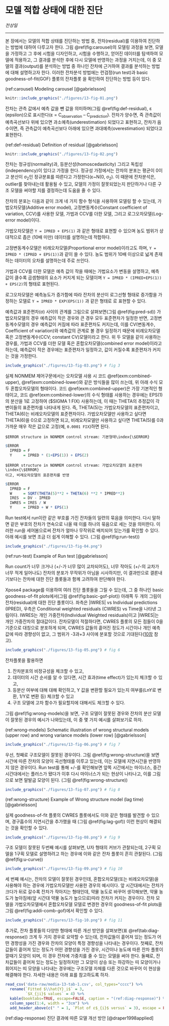# 모델 적합 상태에 대한 진단 {#fit}

*전상일*

---

본 장에서는 모델의 적합 상태를 진단하는 방법 중, 잔차(residual)를 이용하여 진단하는 방법에 대하여 다루고자 한다. 그림 \@ref(fig:carousel)의 모델링 과정을 보면, 모델을 가정하고 그 후에 시험을 디자인하고, 시험을 수행하고, 얻어진 데이터를 탐색하여 모델에 적용하고, 그 결과를 분석한 후에 다시 모델에 반영하는 과정을 거치는데, 이 중 모델의 결과(output)를 분석하는 방법 중 하나인 잔차에 근거하여 결과를 분석하는 방법에 대해 설명하고자 한다. 이러한 잔차분석 방법에는 런검정(run test)과 basic goodness-of-fit(GOF) 플롯의 잔차플롯 을 확인하여 진단하는 방법 등이 있다. \index{잔차 / residual error}\index{residual error / 잔차}\index{goodness of fit / 적합도}

(ref:carousel) Modeling carousel [@gabrielsson]

```r
knitr::include_graphics("./figures/13-fig-01.png")
```

잔차는 관측 값에서 예측 값을 뺀 값을 의미하며(그림 \@ref(fig:def-residual), ε (epsilon)으로 표시한다(ε = C~observation~ – C~prediction~). 잔차가 양수면, 즉 관측값이 예측곡선보다 위에 있으면 과소예측(underestimation) 되었다고 표현하고, 잔차가 음수이면, 즉 관측값이 예측곡선보다 아래에 있으면 과대예측(overestimation) 되었다고 표현한다.\index{잔차 / residual error}\index{residual error / 잔차}

\index{과대예측, overestimation}

(ref:def-residual) Definition of residual [@gabrielsson]

```r
knitr::include_graphics("./figures/13-fig-02.png")
```

잔차는 정규성(normality)과, 등분산성(homoscedasticity) 그리고 독립성(independency)이 있다고 가정을 한다. 정규성 가정에서는 잔차의 분포는 평균이 0이고 분산이 σ~2~인 정규분표를 따른다고 가정한다(ε\~N(0, σ~2~). 이 때문에 잔차분석은, outlier를 찾아내는데 활용될 수 있고, 모델의 가정이 잘못되었는지 판단하거나 다른 구조 모델을 써야할 지를 결정하는데 도움을 줄 수 있다. \index{homoscedasticity}\index{등분산 / homoscedastic}\index{homoscedastic / 등분산}\index{outlier / 이상치}\index{잔차 / residual error}\index{residual error / 잔차}

잔차의 분포는 다음과 같이 크게 네 가지 함수 형식을 사용하여 모델링 할 수 있는데, 가법오차모델(Additive error model), 고정변동계수(Constant coefficient of variation, CCV)를 사용한 모델, 가법과 CCV를 더한 모델, 그리고 로그오차모델(Log-error model)이다. \index{가법오차 / additive error}\index{고정변동계수(CCV) / constant coefficient of variation(CCV)}\index{additive error / 가법오차}\index{constant coefficient of variation(CCV) / 고정변동계수(CCV)}\index{잔차 / residual error}\index{residual error / 잔차}

가법오차모델은 `Y = IPRED + EPS(1)` 과 같은 형태로 표현할 수 있으며 농도 범위가 상대적으로 좁은 (10배 미만) 데이터를 설명하는데 적합하다.\index{가법오차 / additive error}\index{additive error / 가법오차}\index{IPRED}\index{PRED}

고정변동계수모델은 비례오차모델(Proportional error model)이라고도 하며, `Y = IPRED * (IPRED + EPS(1))`과 같이 쓸 수 있다. 농도 범위가 10배 이상으로 넓게 존재하는 데이터의 오차를 설명하는데 주로 쓰인다.\index{고정변동계수(CCV) / constant coefficient of variation(CCV)}\index{비례오차 / proportional error}\index{constant coefficient of variation(CCV) / 고정변동계수(CCV)}\index{proportional error / 비례오차}\index{IPRED}\index{PRED}

가법과 CCV를 더한 모델은 예측 값이 작을 때에는 가법요소가 변동을 설명하고, 예측 값이 클수록 곱셈형태의 요소가 커지게 되는 모델이며 `Y = IPRED * (IPRED+EPS(1)) + EPS(2)`의 형태로 표현된다.\index{IPRED}\index{PRED}

로그오차모델은 예측농도가 증가함에 따라 잔차의 분산이 로그선형 형태로 증가함을 가정하는 모델로 `Y = IPRED * EXP(EPS(1))` 과 같은 형태로 로 표현할 수 있다.\index{잔차 / residual error}\index{residual error / 잔차}\index{IPRED}\index{PRED}

예측값과 표준편차(σ) 사이의 관계를 그림으로 살펴보면(그림 \@ref(fig:pred-sd)) 가법오차모델의 경우 예측값이 작은 경우와 큰 경우 모두 표준편차가 일정한 반면, 고정변동계수모델의 경우 예측값이 커짐에 따라 표준편차도 커지는데, 이를 CV(변동계수, Coefficient of variation)와 예측값의 관계로 볼 경우 일정하기 때문에 비례오차모델 혹은 고정변동계수(CCV; constant CV)모델이라고 한다. 위 두 모델을 같이 사용하는 경우를, 가법과 CCV를 더한 모델 혹은 혼합오차모델(combined error model)이라고 하는데, 예측값이 작은 경우에는 표준편차가 일정하고, 값이 커질수록 표준편차가 커지는 것을 가정한다.\index{가법오차 / additive error}\index{고정변동계수(CCV) / constant coefficient of variation(CCV)}\index{비례오차 / proportional error}\index{additive error / 가법오차}\index{constant coefficient of variation(CCV) / 고정변동계수(CCV)}\index{proportional error / 비례오차}

\index{혼합오차모델 / combined error model}

```r
include_graphics("./figures/13-fig-03.png") # fig 3
```

실제 NONMEM 제어구문에서는 오차모델 사용 시 코드 \@ref(exm:combined-upper), \@ref(exm:combined-lower)와 같은 방식들을 많이 쓰는데, 위 아래 수식 모두 혼합오차모델의 형태이다. 코드  \@ref(exm:combined-upper)은 가장 기본적인 형태이고,  코드 \@ref(exm:combined-lower)의 수식 형태를 사용하는 경우에는 EPS(1)의 분산을 1로 고정하여 ($SIGMA 1 FIX) 사용하는데, 이 때는 THETA의 추정값이 각 변이들의 표준편차를 나타내게 된다. 즉, THETA(5)는 가법오차모델의 표준편차이고, THETA(6)는 비례오차모델의 표준편차이다. 가법오차모델만 사용하고 싶다면 THETA(6)을 0으로 고정하면 되고, 비례오차모델만 사용하고 싶다면 THETA(5)를 0과 가까운 매우 작은 값으로 고정(예, `0.0001 FIX`)하면 된다.\index{가법오차 / additive error}\index{비례오차 / proportional error}\index{additive error / 가법오차}\index{proportional error / 비례오차}\index{\$SIGMA}


```example
$ERROR structure in NONMEM control stream: 기본형태\index{\$ERROR}
```

```r
$ERROR
  IPRED = F
  Y     = IPRED * (1+EPS(1)) + EPS(2)
```


```example
$ERROR structure in NONMEM control stream: 가법오차모델의 표준편차\index{\$ERROR}
이고, 비례오차모델의 표준편차를 반영
```

```r
$ERROR
  IPRED = F
  W     = SQRT(THETA(5)**2 + THETA(6) **2 * IPRED**2)
  IRES  = DV - IPRED
  IWRES = IRES / W
  Y     = IPRED + W * EPS(1)
```

Run test에서 run이란 같은 부호를 가진 잔차들의 일련의 묶음을 의미한다. 다시 말하면 같은 부호의 잔차가 연속으로 나올 때 이를 하나의 묶음으로 세는 것을 의미한다. 이러한 run을 세어봄으로써 잔차가 얼마나 무작위로 배치되어 있는가를 확인할 수 있다. 아래 예시를 보면 조금 더 쉽게 이해할 수 있다. (그림 \@ref(fig:run-test))\index{잔차 / residual error}\index{residual error / 잔차}

```r
include_graphics("./figures/13-fig-04.png")
```

(ref:run-test) Example of Run test [@gabrielsson]

Run count가 너무 크거나 (+/-가 너무 많이 교차되어도), 너무 작아도 (+/-의 교차가 너무 적게 일어나도) 잔차의\index{잔차 / residual error}\index{residual error / 잔차}
분포가 무작위가 아님을 시사하지만, 이 결과만으로 결론내기보다는 잔차에 대한 진단 플롯들과 함께 고려하여 판단해야 한다.\index{잔차 / residual error}\index{residual error / 잔차}

Xpose4 package를 이용하여 여러 진단 플롯들을 그릴 수 있는데, 그 중 하나인 basic goodness-of-fit plots에서(그림 \@ref(fig:basic-gof-plot)) 아래쪽 두 개의 그림이 잔차(residual)에 대한 진단 플롯이다. 좌측은 |IWRES| vs Individual predictions (IPRED), 우측은 Conditional weighted residuals (CWRES) vs Time을 나타낸 그림이다. IWRES는 개인 가중잔차(Individual Weighted residuals)이고 |IWRES|는 개인 가중잔차의 절대값이다. 잔차모델이 적절하다면, CWRES 플롯의 모든 점들이 0을 기준으로 대칭으로 분포하게 되며, CWRES 값들의 흩어진 정도가 시간이나 개인 예측 값에 따라 경향성이 없고, 그 범위가 -3과+3 사이에 분포할 것으로 기대된다([10장](#use-of-xpose4) 참고).\index{개인 예측 / individual(specific) prediction(s)}\index{individual(specific) prediction(s) / 개인 예측}\index{잔차 / residual error}\index{residual error / 잔차}\index{conditional weighted residuals / 조건부 가중 잔차}\index{CWRES}\index{IPRED}\index{IWRES}\index{PRED}\index{RES}\index{WRES}

```r
include_graphics("./figures/13-fig-05.png") # fig 6
```

잔차플롯을 활용하면 \index{잔차 / residual error}\index{residual error / 잔차}

1. 잔차분포의 비정규성을 체크할 수 있고, \index{잔차 / residual error}\index{residual error / 잔차}
2. 데이터의 시간 순서를 알 수 있다면, 시간 효과(time effect)가 있는지 체크할 수 있고, 
3. 등분산 여부에 대해 대해 확인하고, Y 값을 변환할 필요가 있는지 여부를(LnY로 변환, 1/Y로 변환 등) 체크할 수 있고 \index{등분산 / homoscedastic}\index{homoscedastic / 등분산}
4. 구조 모델에 고차 함수가 필요할지에 대해서도 체크할 수 있다. 

그림 \@ref(fig:wrong-models)을 보면, 구조 모델이 잘못된 경우와 잔차의 분산 모델이 잘못된 경우의 예시가 나와있는데, 이 중 몇 가지 예시를 살펴보기로 하자.\index{잔차 / residual error}\index{residual error / 잔차}

(ref:wrong-models) Schematic illustration of wrong structural models (upper row) and wrong variance models (lower row) [@gabrielsson]

```r
include_graphics("./figures/13-fig-06.png") # fig 7
```


우선, 첫째로 구조모델이 잘못된 경우이다. 그림 \@ref(fig:wrong-structure)을 보면 시간에 따른 잔차의 모양이 곡선형태를 이루고 있는데, 이는 모델에 지연시간을 반영하지 않은 경우이다. Run test를 통해 +/-를 확인해보면 앞쪽 시간에서는 마이너스, 중간시간대에서는 플러스가 됐다가 이후 다시 마이너스가 되는 현상이 나타나고, 이를 그림으로 보면 말발굽 모양이 된다. (그림 \@ref(fig:wrong-structure))\index{잔차 / residual error}\index{residual error / 잔차}

```r
include_graphics("./figures/13-fig-07.png") # fig 8
```

(ref:wrong-structure) Example of Wrong structure model (lag time) [@gabrielsson]

실제 goodness-of-fit 플롯의 CWRES 플롯에서도 이와 같은 형태를 발견할 수 있으며, 경구흡수의 지연시간을 추가했을 때 (그림 \@ref(fig:lag-gof)) 이런 현상이 해결되는 것을 확인할 수 있다.\index{conditional weighted residuals / 조건부 가중 잔차}\index{CWRES}\index{RES}\index{WRES}

```r
include_graphics("./figures/13-fig-08.png") # fig 9
```
\index{goodness of fit / 적합도}

구조 모델이 잘못된 두번째 예시를 살펴보면, U자 형태의 커브가 관찰되는데, 2구획 모델을 1구획 모델로 설명하려고 하는 경우에 이와 같은 잔차 플롯이 흔히 관찰된다. (그림 \@ref(fig:u-curve))\index{잔차 / residual error}\index{residual error / 잔차}

```r
include_graphics("./figures/13-fig-09.png") # fig 10
```

세 번째 예시는, 잔차의 모델이 잘못된 경우인데, 혼합오차모델(또는 비례오차모델)을 사용해야 하는 경우에 가법오차모델만 사용한 경우의 예시이다. 앞 시간대에서는 잔차가 크다가 뒤로 갈수록 잔차가 작아지는 형태인데, 약물 농도로 바꾸어 생각해보면, 약물 농도가 높아짐에(앞 시간대 약물 농도가 높으므로)따라 잔차가 커지는 경우이다. 잔차 모델을 가법오차모델에서 혼합오차모델 모델로 변경한 경우의 goodness-of-fit plots을 그림 \@ref(fig:addi-comb-gof)에서 확인할 수 있다.\index{가법오차 / additive error}\index{비례오차 / proportional error}\index{additive error / 가법오차}\index{proportional error / 비례오차}\index{잔차 / residual error}\index{residual error / 잔차}

```r
include_graphics("./figures/13-fig-10.png") # fig 11
```

추가로, 잔차 플롯들의 다양한 형태에 따른 개선 방안을 살펴보면(표 \@ref(tab:diag-response)) 크게 두 가지 경우로 요약할 수 있는데, 잔차값들이 흩어져 있는 정도가 어떤 경향성을 가진 경우와 잔차의 모양이 특정 경향성을 나타내는 경우이다. 첫째로, 잔차값들이 흩어져 있는 정도가 어떤 경향성을 가진 경우, 시간이나 농도에 따른 잔차 플롯이 깔때기 모양이 되며, 이 경우 잔차에 가중치를 줄 수 있는 모델을 써야 한다. 둘째로, 잔차값들이 흩어져 있는 정도는 일정하지만 그 모양이 상승 또는 하강하는 띠 모양이거나 휘어지는 띠 모양을 나타내는 경우에는 구조모델 자체를 다른 것으로 바꾸어 이 현상을 해결해야 한다. 자세한 내용은 아래 표를 참고하도록 하자.\index{잔차 / residual error}\index{residual error / 잔차}

```r
read_csv('data-raw/media-13-tab-1.csv', col_types="cccc") %>% 
  rename(`Fitted $\\hat{Y}_i$` = 3,
         `$X_{ji}$ values` = 4) %>% 
  kable(booktabs=TRUE, escape=FALSE, caption = "(ref:diag-response)") %>% 
  column_spec(1:4, width = "3cm") %>%
  add_header_above(c(" " = 1, `Plot of ε$_{i}$ versus` = 3), escape = FALSE)
```

(ref:diag-response) 진단 결과에 따른 모델 개선 방안 [@draper1998applied]

